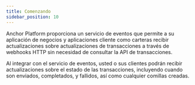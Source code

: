 ```yaml
---
title: Comenzando
sidebar_position: 10
---
```


Anchor Platform proporciona un servicio de eventos que permite a su aplicación de negocios y aplicaciones cliente como carteras recibir actualizaciones sobre actualizaciones de transacciones a través de webhooks HTTP sin necesidad de consultar la API de transacciones.

Al integrar con el servicio de eventos, usted o sus clientes podrán recibir actualizaciones sobre el estado de las transacciones, incluyendo cuando son enviados, completados, y fallidos, así como cualquier comillas creadas.
